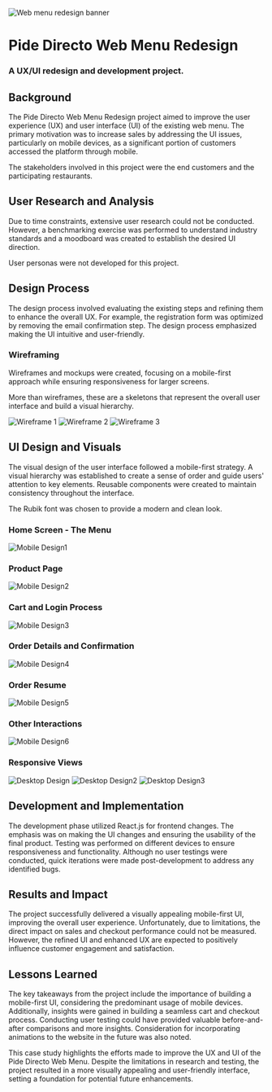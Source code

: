 ![Web menu redesign banner](https://i.ibb.co/4Nhj2KP/Frame-27-2-1.png)

# Pide Directo Web Menu Redesign

### A UX/UI redesign and development project.

## Background
The Pide Directo Web Menu Redesign project aimed to improve the user experience (UX) and user interface (UI) of the existing web menu. The primary motivation was to increase sales by addressing the UI issues, particularly on mobile devices, as a significant portion of customers accessed the platform through mobile. 

The stakeholders involved in this project were the end customers and the participating restaurants.

## User Research and Analysis
Due to time constraints, extensive user research could not be conducted. However, a benchmarking exercise was performed to understand industry standards and a moodboard was created to establish the desired UI direction.

User personas were not developed for this project.

## Design Process
The design process involved evaluating the existing steps and refining them to enhance the overall UX. For example, the registration form was optimized by removing the email confirmation step. The design process emphasized making the UI intuitive and user-friendly.

### Wireframing
Wireframes and mockups were created, focusing on a mobile-first approach while ensuring responsiveness for larger screens. 

More than wireframes, these are a skeletons that represent the overall user interface and build a visual hierarchy.

![Wireframe 1](https://i.ibb.co/GdWYNb7/Group-572-1-1.png)
![Wireframe 2](https://i.ibb.co/jg6ph2r/Group-573-1.png)
![Wireframe 3](https://i.ibb.co/BnDp36t/Group-574-1.png)

## UI Design and Visuals
The visual design of the user interface followed a mobile-first strategy. A visual hierarchy was established to create a sense of order and guide users' attention to key elements. Reusable components were created to maintain consistency throughout the interface.

The Rubik font was chosen to provide a modern and clean look. 

### Home Screen - The Menu

![Mobile Design1](https://i.ibb.co/wyZQwjP/Group-563-3-1.png)

### Product Page

![Mobile Design2](https://i.ibb.co/HHwyBVj/Group-564-3-1.png)

### Cart and Login Process

![Mobile Design3](https://i.ibb.co/fk6TQG6/Group-565-1-1.png)

### Order Details and Confirmation 

![Mobile Design4](https://i.ibb.co/smGpcpX/Group-566-1-1.png)

### Order Resume

![Mobile Design5](https://i.ibb.co/bFNB8y7/Group-567-1-1.png)

### Other Interactions

![Mobile Design6](https://i.ibb.co/NSJZyJk/Group-568-1-1.png)

### Responsive Views
![Desktop Design](https://i.ibb.co/VDhsn2n/Group-569-1-1.png)
![Desktop Design2](https://i.ibb.co/S6s4Tbs/Group-570-1-1.png)
![Desktop Design3](https://i.ibb.co/QrD2hX1/Group-571-1-1.png)

## Development and Implementation
The development phase utilized React.js for frontend changes. The emphasis was on making the UI changes and ensuring the usability of the final product. Testing was performed on different devices to ensure responsiveness and functionality. Although no user testings were conducted, quick iterations were made post-development to address any identified bugs.

## Results and Impact
The project successfully delivered a visually appealing mobile-first UI, improving the overall user experience. Unfortunately, due to limitations, the direct impact on sales and checkout performance could not be measured. However, the refined UI and enhanced UX are expected to positively influence customer engagement and satisfaction.

## Lessons Learned
The key takeaways from the project include the importance of building a mobile-first UI, considering the predominant usage of mobile devices. Additionally, insights were gained in building a seamless cart and checkout process. Conducting user testing could have provided valuable before-and-after comparisons and more insights. Consideration for incorporating animations to the website in the future was also noted.

This case study highlights the efforts made to improve the UX and UI of the Pide Directo Web Menu. Despite the limitations in research and testing, the project resulted in a more visually appealing and user-friendly interface, setting a foundation for potential future enhancements.
